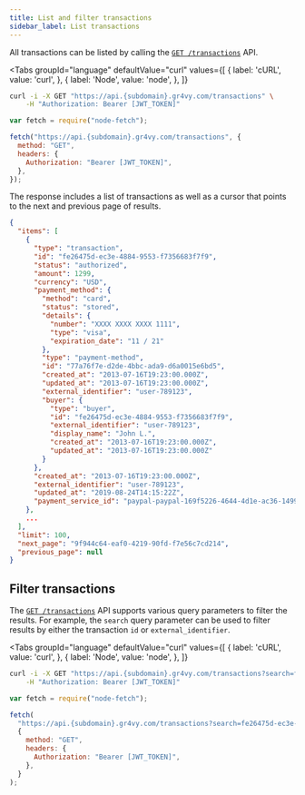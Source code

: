 ```yaml
---
title: List and filter transactions
sidebar_label: List transactions
---
```



All transactions can be listed by calling the [`GET /transactions`][api] API.

<Tabs
  groupId="language"
  defaultValue="curl"
  values={[
    { label: 'cURL', value: 'curl', },
    { label: 'Node', value: 'node', },
  ]}
>
  <TabItem value="curl">

```bash
curl -i -X GET "https://api.{subdomain}.gr4vy.com/transactions" \
    -H "Authorization: Bearer [JWT_TOKEN]"
```

  </TabItem>
  <TabItem value="node">

```js
var fetch = require("node-fetch");

fetch("https://api.{subdomain}.gr4vy.com/transactions", {
  method: "GET",
  headers: {
    Authorization: "Bearer [JWT_TOKEN]",
  },
});
```

</TabItem>
</Tabs>

The response includes a list of transactions as well as a cursor that points to
the next and previous page of results.

```json title="GET /transactions"
{
  "items": [
    {
      "type": "transaction",
      "id": "fe26475d-ec3e-4884-9553-f7356683f7f9",
      "status": "authorized",
      "amount": 1299,
      "currency": "USD",
      "payment_method": {
        "method": "card",
        "status": "stored",
        "details": {
          "number": "XXXX XXXX XXXX 1111",
          "type": "visa",
          "expiration_date": "11 / 21"
        },
        "type": "payment-method",
        "id": "77a76f7e-d2de-4bbc-ada9-d6a0015e6bd5",
        "created_at": "2013-07-16T19:23:00.000Z",
        "updated_at": "2013-07-16T19:23:00.000Z",
        "external_identifier": "user-789123",
        "buyer": {
          "type": "buyer",
          "id": "fe26475d-ec3e-4884-9553-f7356683f7f9",
          "external_identifier": "user-789123",
          "display_name": "John L.",
          "created_at": "2013-07-16T19:23:00.000Z",
          "updated_at": "2013-07-16T19:23:00.000Z"
        }
      },
      "created_at": "2013-07-16T19:23:00.000Z",
      "external_identifier": "user-789123",
      "updated_at": "2019-08-24T14:15:22Z",
      "payment_service_id": "paypal-paypal-169f5226-4644-4d1e-ac36-14999e73601f"
    },
    ...
  ],
  "limit": 100,
  "next_page": "9f944c64-eaf0-4219-90fd-f7e56c7cd214",
  "previous_page": null
}
```

## Filter transactions

The [`GET /transactions`][api] API supports various query parameters to filter
the results. For example, the `search` query parameter can be used to filter
results by either the transaction `id` or `external_identifier`.

<Tabs
  groupId="language"
  defaultValue="curl"
  values={[
    { label: 'cURL', value: 'curl', },
    { label: 'Node', value: 'node', },
  ]}
>
  <TabItem value="curl">

```bash
curl -i -X GET "https://api.{subdomain}.gr4vy.com/transactions?search=fe26475d-ec3e-4884-9553-f7356683f7f9" \
    -H "Authorization: Bearer [JWT_TOKEN]"
```

  </TabItem>
  <TabItem value="node">

```js
var fetch = require("node-fetch");

fetch(
  "https://api.{subdomain}.gr4vy.com/transactions?search=fe26475d-ec3e-4884-9553-f7356683f7f9",
  {
    method: "GET",
    headers: {
      Authorization: "Bearer [JWT_TOKEN]",
    },
  }
);
```

</TabItem>
</Tabs>

[api]: /reference#operation/list-transactions
